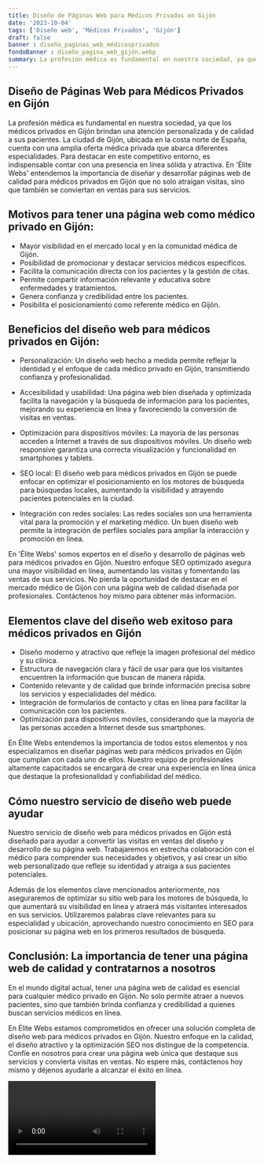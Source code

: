 ```yaml
---
title: Diseño de Páginas Web para Médicos Privados en Gijón
date: '2023-10-04'
tags: ['Diseño web', 'Médicos Privados', 'Gijón']
draft: false
banner : diseño_paginas_web_médicosprivados
fondoBanner : diseño_pagina_web_gijón.webp
summary: La profesión médica es fundamental en nuestra sociedad, ya que los médicos privados en Gijón brindan una atención personalizada y de calidad a sus pacientes. La ciudad de Gijón, ubicada en la costa norte de España, cuenta con una amplia oferta médica privada que abarca diferentes especialidades. Para destacar en este competitivo entorno, es indispensable contar con una presencia en línea sólida y atractiva. En 'Élite Webs' entendemos la importancia de diseñar y desarrollar páginas web de calidad para médicos privados en Gijón que no solo atraigan visitas, sino que también se conviertan en ventas para sus servicios.
---
```


## Diseño de Páginas Web para Médicos Privados en Gijón

La profesión médica es fundamental en nuestra sociedad, ya que los médicos privados en Gijón brindan una atención personalizada y de calidad a sus pacientes. La ciudad de Gijón, ubicada en la costa norte de España, cuenta con una amplia oferta médica privada que abarca diferentes especialidades. Para destacar en este competitivo entorno, es indispensable contar con una presencia en línea sólida y atractiva. En 'Élite Webs' entendemos la importancia de diseñar y desarrollar páginas web de calidad para médicos privados en Gijón que no solo atraigan visitas, sino que también se conviertan en ventas para sus servicios.

## Motivos para tener una página web como médico privado en Gijón:

- Mayor visibilidad en el mercado local y en la comunidad médica de Gijón.
- Posibilidad de promocionar y destacar servicios médicos específicos.
- Facilita la comunicación directa con los pacientes y la gestión de citas.
- Permite compartir información relevante y educativa sobre enfermedades y tratamientos.
- Genera confianza y credibilidad entre los pacientes.
- Posibilita el posicionamiento como referente médico en Gijón.

## Beneficios del diseño web para médicos privados en Gijón:

- Personalización: Un diseño web hecho a medida permite reflejar la identidad y el enfoque de cada médico privado en Gijón, transmitiendo confianza y profesionalidad.

- Accesibilidad y usabilidad: Una página web bien diseñada y optimizada facilita la navegación y la búsqueda de información para los pacientes, mejorando su experiencia en línea y favoreciendo la conversión de visitas en ventas.

- Optimización para dispositivos móviles: La mayoría de las personas acceden a Internet a través de sus dispositivos móviles. Un diseño web responsive garantiza una correcta visualización y funcionalidad en smartphones y tablets.

- SEO local: El diseño web para médicos privados en Gijón se puede enfocar en optimizar el posicionamiento en los motores de búsqueda para búsquedas locales, aumentando la visibilidad y atrayendo pacientes potenciales en la ciudad.

- Integración con redes sociales: Las redes sociales son una herramienta vital para la promoción y el marketing médico. Un buen diseño web permite la integración de perfiles sociales para ampliar la interacción y promoción en línea.

En 'Élite Webs' somos expertos en el diseño y desarrollo de páginas web para médicos privados en Gijón. Nuestro enfoque SEO optimizado asegura una mayor visibilidad en línea, aumentando las visitas y fomentando las ventas de sus servicios. No pierda la oportunidad de destacar en el mercado médico de Gijón con una página web de calidad diseñada por profesionales. Contáctenos hoy mismo para obtener más información.

<GifSeo />

<Cta />

## Elementos clave del diseño web exitoso para médicos privados en Gijón

- Diseño moderno y atractivo que refleje la imagen profesional del médico y su clínica.
- Estructura de navegación clara y fácil de usar para que los visitantes encuentren la información que buscan de manera rápida.
- Contenido relevante y de calidad que brinde información precisa sobre los servicios y especialidades del médico.
- Integración de formularios de contacto y citas en línea para facilitar la comunicación con los pacientes.
- Optimización para dispositivos móviles, considerando que la mayoría de las personas acceden a Internet desde sus smartphones.

En Élite Webs entendemos la importancia de todos estos elementos y nos especializamos en diseñar páginas web para médicos privados en Gijón que cumplan con cada uno de ellos. Nuestro equipo de profesionales altamente capacitados se encargará de crear una experiencia en línea única que destaque la profesionalidad y confiabilidad del médico.

## Cómo nuestro servicio de diseño web puede ayudar

Nuestro servicio de diseño web para médicos privados en Gijón está diseñado para ayudar a convertir las visitas en ventas del diseño y desarrollo de su página web. Trabajaremos en estrecha colaboración con el médico para comprender sus necesidades y objetivos, y así crear un sitio web personalizado que refleje su identidad y atraiga a sus pacientes potenciales.

Además de los elementos clave mencionados anteriormente, nos aseguraremos de optimizar su sitio web para los motores de búsqueda, lo que aumentará su visibilidad en línea y atraerá más visitantes interesados en sus servicios. Utilizaremos palabras clave relevantes para su especialidad y ubicación, aprovechando nuestro conocimiento en SEO para posicionar su página web en los primeros resultados de búsqueda.

## Conclusión: La importancia de tener una página web de calidad y contratarnos a nosotros

En el mundo digital actual, tener una página web de calidad es esencial para cualquier médico privado en Gijón. No solo permite atraer a nuevos pacientes, sino que también brinda confianza y credibilidad a quienes buscan servicios médicos en línea.

En Élite Webs estamos comprometidos en ofrecer una solución completa de diseño web para médicos privados en Gijón. Nuestro enfoque en la calidad, el diseño atractivo y la optimización SEO nos distingue de la competencia. Confíe en nosotros para crear una página web única que destaque sus servicios y convierta visitas en ventas. No espere más, contáctenos hoy mismo y déjenos ayudarle a alcanzar el éxito en línea.

<Video />

<CtaBot job='Médicos Privados' city='Gijón'/>

<Gmaps query='Gijón+españa+maps' />